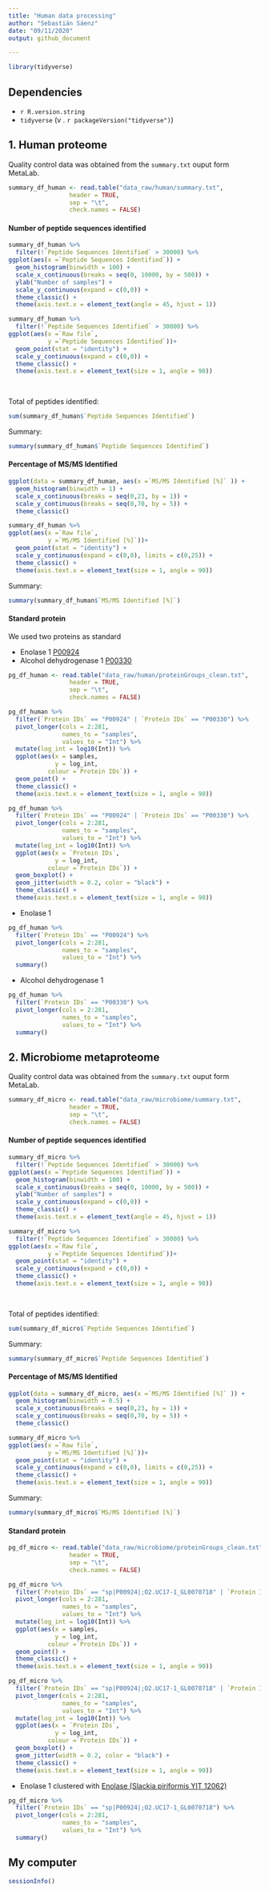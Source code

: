 ```yaml
---
title: "Human data processing"
author: "Sebastián Sáenz"
date: "09/11/2020"
output: github_document

---
```


```r
library(tidyverse)
```
## Dependencies
* `r R.version.string`
* `tidyverse` (v . `r packageVersion("tidyverse")`)


## 1. Human proteome

Quality control data was obtained from the `summary.txt` ouput form MetaLab.

```r
summary_df_human <- read.table("data_raw/human/summary.txt",
                 header = TRUE,
                 sep = "\t",
                 check.names = FALSE)
```

#### Number of peptide sequences identified

```r
summary_df_human %>%
  filter(!`Peptide Sequences Identified` > 30000) %>%
ggplot(aes(x =`Peptide Sequences Identified`)) +
  geom_histogram(binwidth = 100) +
  scale_x_continuous(breaks = seq(0, 10000, by = 500)) +
  ylab("Number of samples") +
  scale_y_continuous(expand = c(0,0)) +
  theme_classic() +
  theme(axis.text.x = element_text(angle = 45, hjust = 1))

summary_df_human %>%
  filter(!`Peptide Sequences Identified` > 30000) %>%
ggplot(aes(x =`Raw file`,
           y =`Peptide Sequences Identified`))+
  geom_point(stat = "identity") +
  scale_y_continuous(expand = c(0,0)) +
  theme_classic() +
  theme(axis.text.x = element_text(size = 1, angle = 90))
  
  
```

Total of peptides identified:
```r
sum(summary_df_human$`Peptide Sequences Identified`)
```



Summary:
```r
summary(summary_df_human$`Peptide Sequences Identified`)
```


#### Percentage of MS/MS Identified
```r
ggplot(data = summary_df_human, aes(x =`MS/MS Identified [%]` )) +
  geom_histogram(binwidth = 1) +
  scale_x_continuous(breaks = seq(0,23, by = 1)) +
  scale_y_continuous(breaks = seq(0,70, by = 5)) +
  theme_classic()

summary_df_human %>%
ggplot(aes(x =`Raw file`,
           y =`MS/MS Identified [%]`))+
  geom_point(stat = "identity") +
  scale_y_continuous(expand = c(0,0), limits = c(0,25)) +
  theme_classic() +
  theme(axis.text.x = element_text(size = 1, angle = 90))
```

Summary:

```r
summary(summary_df_human$`MS/MS Identified [%]`)
```


#### Standard protein

We used two proteins as standard

* Enolase 1 [P00924](https://www.uniprot.org/uniprot/P00924)
* Alcohol dehydrogenase 1 [P00330](https://www.uniprot.org/uniprot/P00330)
```r
pg_df_human <- read.table("data_raw/human/proteinGroups_clean.txt",
                 header = TRUE,
                 sep = "\t",
                 check.names = FALSE)

pg_df_human %>%
  filter(`Protein IDs` == "P00924" | `Protein IDs` == "P00330") %>%
  pivot_longer(cols = 2:281,
               names_to = "samples",
               values_to = "Int") %>%
  mutate(log_int = log10(Int)) %>%
  ggplot(aes(x = samples,
             y = log_int,
           colour =`Protein IDs`)) +
  geom_point() +
  theme_classic() +
  theme(axis.text.x = element_text(size = 1, angle = 90))

pg_df_human %>%
  filter(`Protein IDs` == "P00924" | `Protein IDs` == "P00330") %>%
  pivot_longer(cols = 2:281,
               names_to = "samples",
               values_to = "Int") %>%
  mutate(log_int = log10(Int)) %>%
  ggplot(aes(x = `Protein IDs`,
             y = log_int,
           colour =`Protein IDs`)) +
  geom_boxplot() +
  geom_jitter(width = 0.2, color = "black") +
  theme_classic() +
  theme(axis.text.x = element_text(size = 1, angle = 90))

```

* Enolase 1
```r
pg_df_human %>%
  filter(`Protein IDs` == "P00924") %>%
  pivot_longer(cols = 2:281,
               names_to = "samples",
               values_to = "Int") %>%
  summary()
```

* Alcohol dehydrogenase 1
```r
pg_df_human %>%
  filter(`Protein IDs` == "P00330") %>%
  pivot_longer(cols = 2:281,
               names_to = "samples",
               values_to = "Int") %>%
  summary()
```



## 2. Microbiome metaproteome

Quality control data was obtained from the `summary.txt` ouput form MetaLab.

```r
summary_df_micro <- read.table("data_raw/microbiome/summary.txt",
                 header = TRUE,
                 sep = "\t",
                 check.names = FALSE)
```

#### Number of peptide sequences identified

```r
summary_df_micro %>%
  filter(!`Peptide Sequences Identified` > 30000) %>%
ggplot(aes(x =`Peptide Sequences Identified`)) +
  geom_histogram(binwidth = 100) +
  scale_x_continuous(breaks = seq(0, 10000, by = 500)) +
  ylab("Number of samples") +
  scale_y_continuous(expand = c(0,0)) +
  theme_classic() +
  theme(axis.text.x = element_text(angle = 45, hjust = 1))

summary_df_micro %>%
  filter(!`Peptide Sequences Identified` > 30000) %>%
ggplot(aes(x =`Raw file`,
           y =`Peptide Sequences Identified`))+
  geom_point(stat = "identity") +
  scale_y_continuous(expand = c(0,0)) +
  theme_classic() +
  theme(axis.text.x = element_text(size = 1, angle = 90))
  
  
```

Total of peptides identified:
```r
sum(summary_df_micro$`Peptide Sequences Identified`)
```



Summary:
```r
summary(summary_df_micro$`Peptide Sequences Identified`)
```


#### Percentage of MS/MS Identified
```r
ggplot(data = summary_df_micro, aes(x =`MS/MS Identified [%]` )) +
  geom_histogram(binwidth = 0.5) +
  scale_x_continuous(breaks = seq(0,23, by = 1)) +
  scale_y_continuous(breaks = seq(0,70, by = 5)) +
  theme_classic()

summary_df_micro %>%
ggplot(aes(x =`Raw file`,
           y =`MS/MS Identified [%]`))+
  geom_point(stat = "identity") +
  scale_y_continuous(expand = c(0,0), limits = c(0,25)) +
  theme_classic() +
  theme(axis.text.x = element_text(size = 1, angle = 90))
```

Summary:

```r
summary(summary_df_micro$`MS/MS Identified [%]`)
```


#### Standard protein
```r
pg_df_micro <- read.table("data_raw/microbiome/proteinGroups_clean.txt",
                 header = TRUE,
                 sep = "\t",
                 check.names = FALSE)

pg_df_micro %>%
  filter(`Protein IDs` == "sp|P00924|;O2.UC17-1_GL0070718" | `Protein IDs` == "P00330") %>%
  pivot_longer(cols = 2:281,
               names_to = "samples",
               values_to = "Int") %>%
  mutate(log_int = log10(Int)) %>%
  ggplot(aes(x = samples,
             y = log_int,
           colour =`Protein IDs`)) +
  geom_point() +
  theme_classic() +
  theme(axis.text.x = element_text(size = 1, angle = 90))

pg_df_micro %>%
  filter(`Protein IDs` == "sp|P00924|;O2.UC17-1_GL0070718" | `Protein IDs` == "P00330") %>%
  pivot_longer(cols = 2:281,
               names_to = "samples",
               values_to = "Int") %>%
  mutate(log_int = log10(Int)) %>%
  ggplot(aes(x = `Protein IDs`,
             y = log_int,
           colour =`Protein IDs`)) +
  geom_boxplot() +
  geom_jitter(width = 0.2, color = "black") +
  theme_classic() +
  theme(axis.text.x = element_text(size = 1, angle = 90))

```

* Enolase 1 clustered with [Enolase (Slackia piriformis YIT 12062)](https://www.uniprot.org/blast/uniprot/B20201111A94466D2655679D1FD8953E075198DA80108F2H)

```r
pg_df_micro %>%
  filter(`Protein IDs` == "sp|P00924|;O2.UC17-1_GL0070718") %>%
  pivot_longer(cols = 2:281,
               names_to = "samples",
               values_to = "Int") %>%
  summary()
```

## My computer

```r
sessionInfo()
```

